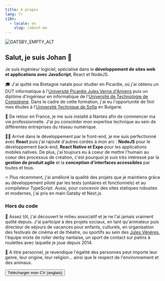 ```yaml
---
title: A propos
lang: fr
i18n:
  - locale: en
    slug: /about-me
---
```


<Image align="right">

![GATSBY_EMPTY_ALT](../images/avatar_2023.jpeg)

</Image>

## Salut, je suis Johan 👋

Je suis ingénieur logiciel, spécialisé dans le **développement de sites web et applications avec JavaScript**, React et NodeJS.

🎓 J'ai quitté ma Bretagne natale pour étudier en Picardie, où j'ai obtenu un DUT informatique à l'[Université Picardie Jules Verne d'Amiens](https://www.iut-amiens.fr/) puis un diplôme d'ingénieur en informatique de l'[Université de Technologie de Compiègne](https://www.utc.fr/). Dans le cadre de cette formation, j'ai eu l'opportunité de finir mes études à l'[Université Technique de Sofia](http://www.fuf.bg/fr) en Bulgarie.

🐘 De retour en France, je me suis installé à Nantes afin de commencer ma vie professionnelle. J'ai pu consolider mon expertise technique au sein de différentes entreprises du réseau numérique.

👨‍💻 Arrivé dans le développement par le front-end, je me suis perfectionné avec **React** puis j'ai rajouté d'autres cordes à mon arc : **NodeJS** pour le développement back-end, **React Native et Expo** pour les applications mobiles natives. De plus, j'ai toujours eu à coeur de mettre l'humain au coeur des processus de création, c'est pourquoi je suis très intéressé par la **gestion de produit agile** et la **conception d'interfaces accessibles** par toutes et tous.

🔥 Plus récemment, j'ai amélioré la qualité des projets que je maintiens grâce au développement piloté par les tests (unitaires et fonctionnels) et au compilateur TypeScript. Aussi, pour concevoir des sites statiques robustes et modernes, j'ai pris en main Gatsby et Next.js.

### Hors du code

🤝 Assez tôt, j'ai découvert le milieu associatif et je ne l'ai jamais vraiment quitté depuis. J'ai participé à des projets sociaux, en tant qu'animateur puis directeur de séjours de vacances pour enfants, culturels, en organisation des festivals de cinéma et de théatre, ou sportifs au sein des [Jules Vénères](https://www.instagram.com/narhrollerderby/), l'équipe mixte de roller derby nantaise, un sport de contact sur patins à roulettes avec laquelle je joue depuis 2014.

🌱 A titre personnel, je revendique l'égalité des personnes peut importe leur genre, leur origine, leur religion... ainsi que le respect de l'environnement et des animaux.


<p style={{textAlign: 'center'}}><Button href="/johan_soulet_resume.pdf" color="green">Télécharger mon CV (anglais)</Button></p>
